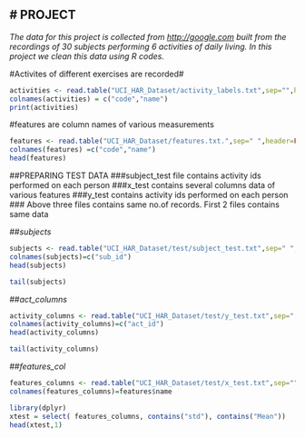 # PROJECT
----------

*The data for this project is collected from  [http://google.com](Human Activity Recognition database) built from the recordings of 30 subjects performing 6 activities of daily living.
In this project we clean this data using R codes.*

#Activites of different exercises are recorded#


```r
activities <- read.table("UCI_HAR_Dataset/activity_labels.txt",sep="",header=FALSE)
colnames(activities) = c("code","name")
print(activities)
```

#features are column names of various measurements

```r
features <- read.table("UCI_HAR_Dataset/features.txt.",sep=" ",header=FALSE)
colnames(features) =c("code","name")
head(features)
```

##PREPARING TEST DATA
###subject_test file contains activity ids performed on each person
###x_test contains several columns data of various features
###y_test contains activity ids performed on each person
### Above three files contains same no.of records. First 2 files contains same data

##*subjects*

```r
subjects <- read.table("UCI_HAR_Dataset/test/subject_test.txt",sep=" ",header=FALSE)
colnames(subjects)=c("sub_id")
head(subjects)
```

```r
tail(subjects)
```

##*act_columns*

```r
activity_columns <- read.table("UCI_HAR_Dataset/test/y_test.txt",sep=" ",header=FALSE)
colnames(activity_columns)=c("act_id")
head(activity_columns)
```

```r
tail(activity_columns)
```

##*features_col*

```r
features_columns <- read.table("UCI_HAR_Dataset/test/x_test.txt",sep="",header=FALSE)
colnames(features_columns)=features$name

library(dplyr)
xtest = select( features_columns, contains("std"), contains("Mean"))
head(xtest,1)
```

